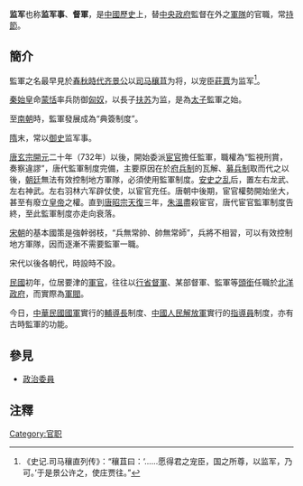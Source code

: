 {{Refimprove|time=2019-12-20T02:39:09+00:00}}

'''监军'''也称'''监军事'''、'''督軍'''，是[[中國歷史|中國歷史]]上，替[[中央政府|中央政府]]監督在外之[[軍隊|軍隊]]的官職，常[[持節|持節]]。

==簡介==
監軍之名最早見於[[春秋时期|春秋時代]][[齐景公|齐景公]]以[[司马穰苴|司马穰苴]]为将，以宠臣[[莊賈_(齊國)|莊賈]]为监军<ref>《史记.司马穰直列传》：“穰苴曰：‘......愿得君之宠臣，国之所尊，以监军，乃可。’于是景公许之，使庄贾往。”</ref>。

[[秦始皇|秦始皇]]命[[蒙恬|蒙恬]]率兵防御[[匈奴|匈奴]]，以長子[[扶苏|扶苏]]为监，是為[[储君|太子]]監軍之始。

至[[南北朝|南朝]]時，監軍發展成為“典簽制度”。

[[隋朝|隋]]末，常以[[御史|御史]]监军事。

[[唐玄宗|唐玄宗]][[开元|開元]]二十年（732年）以後，開始委派[[宦官|宦官]]擔任監軍，職權為“監視刑賞，奏察違謬”，唐代監軍制度完備，主要原因在於[[府兵制|府兵制]]的瓦解、[[募兵制_(唐朝)|募兵制]]取而代之以後，[[朝廷|朝廷]]無法有效控制地方軍隊，必須使用監軍制度。[[安史之乱|安史之乱]]后，置左右龙武、左右神武。左右羽林六军辟仗使，以宦官充任。唐朝中後期，宦官權勢開始坐大，甚至有廢立[[皇帝|皇帝]]之權。直到[[唐昭宗|唐昭宗]][[天复_(唐朝)|天復]]三年，[[朱溫|朱溫]]盡殺宦官，唐代宦官監軍制度告終，至此監軍制度亦走向衰落。

[[宋朝|宋朝]]的基本國策是強幹弱枝，“兵無常帥、帥無常師”，兵將不相習，可以有效控制地方軍隊，因而逐漸不需要監軍一職。

宋代以後各朝代，時設時不設。 

[[中華民國|民國]]初年，位居要津的[[軍官|軍官]]，往往以[[行省|行省]][[督軍|督軍]]、某部督軍、監軍等[[頭銜|頭銜]]任職於[[北洋政府|北洋政府]]，而實際為[[軍閥|軍閥]]。

今日，[[中華民國國軍|中華民國國軍]]實行的[[輔導長|輔導長]]制度、[[中國人民解放軍|中國人民解放軍]]實行的[[政治指导员|指導員]]制度，亦有古時監軍的功能。

==參見==
* [[政治委員|政治委員]]

== 注釋 ==
{{reflist}}
[[Category:官职|Category:官职]]